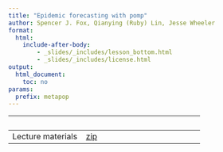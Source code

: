 ```yaml
---
title: "Epidemic forecasting with pomp"
author: Spencer J. Fox, Qianying (Ruby) Lin, Jesse Wheeler
format: 
  html: 
    include-after-body:
        - _slides/_includes/lesson_bottom.html
        - _slides/_includes/license.html
output:
  html_document:
    toc: no
params:
  prefix: metapop
---
```


|                   |                              |
|-------------------|------------------------------|
| Lecture materials | [zip](slides/8_Covariates/8_Integrating Covariate Data.zip) |

<!-- | **Spanish Flu** data for the lesson | [data](slides/metapop/1918flu_3cities_1wave.csv)| -->

<!-- | **R** script for the meta-population model | [**R**](slides/metapop/main.R)| -->
